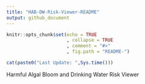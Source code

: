 ```yaml
---
title: "HAB-DW-Risk-Viewer-README"
output: github_document
---
```


<!-- README.md is generated from README.Rmd. Please edit that file -->

```r
knitr::opts_chunk$set(echo = TRUE
                      , collapse = TRUE
                      , comment = "#>"
                      , fig.path = "README-")

```

```r
cat(paste0("Last Update: ",Sys.time()))
```
Harmful Algal Bloom and Drinking Water Risk Viewer